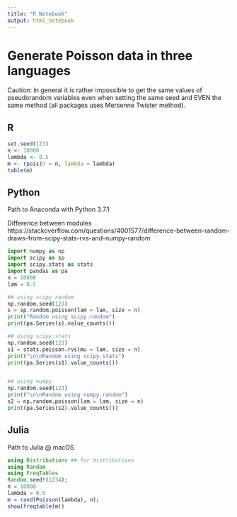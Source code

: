 ```yaml
---
title: "R Notebook"
output: html_notebook
---
```


# Generate Poisson data in three languages 

Caution: In general it is rather impossible to get the same values of pseudorandom variables even when setting the same seed and EVEN the same method (all packages uses Mersenne Twister method).

## R

```r
set.seed(123)
n <- 10000
lambda <- 0.5
m <- rpois(n = n, lambda = lambda)
table(m)
```

## Python

Path to Anaconda with Python 3.7.1

Difference between modules https://stackoverflow.com/questions/4001577/difference-between-random-draws-from-scipy-stats-rvs-and-numpy-random

```python
import numpy as np 
import scipy as sp
import scipy.stats as stats
import pandas as pa
n = 10000
lam = 0.5

## using scipy random
np.random.seed(123)
s = sp.random.poisson(lam = lam, size = n)
print("Random using scipy.random")
print(pa.Series(s).value_counts())

## using scipy.stats
np.random.seed(123)
s1 = stats.poisson.rvs(mu = lam, size = n)
print("\n\nRandom using scipy.stats")
print(pa.Series(s1).value_counts())


## using numpy
np.random.seed(123)
print("\n\nRandom using numpy.random")
s2 = np.random.poisson(lam = lam, size = n)
print(pa.Series(s2).value_counts())


```

## Julia

Path to Julia @ macOS 

```julia
using Distributions ## for distributions
using Random
using FreqTables
Random.seed!(1234);
n = 10000
lambda = 0.5
m = rand(Poisson(lambda), n);
show(freqtable(m))
```

